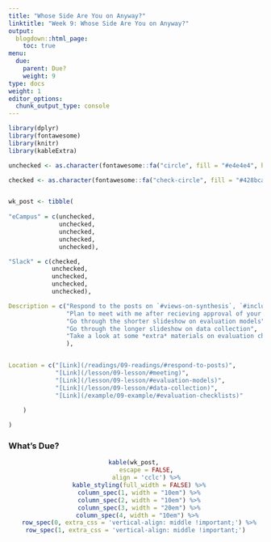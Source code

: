 ```yaml
---
title: "Whose Side Are You on Anyway?"
linktitle: "Week 9: Whose Side Are You on Anyway?"
output:
  blogdown::html_page:
    toc: true
menu:
  due:
    parent: Due?
    weight: 9
type: docs
weight: 1
editor_options: 
  chunk_output_type: console
---
```


```r
library(dplyr)
library(fontawesome)
library(knitr)
library(kableExtra)
```

```r
unchecked <- as.character(fontawesome::fa("circle", fill = "#e4e4e4", height = "15px"))

checked <- as.character(fontawesome::fa("check-circle", fill = "#428bca", height = "15px"))


wk_post <- tibble(
  
"eCampus" = c(unchecked,
              unchecked,
              unchecked,
              unchecked,
              unchecked),

"Slack" = c(checked,
            unchecked,
            unchecked,
            unchecked,
            unchecked),

Description = c("Respond to the posts on `#views-on-synthesis`, `#including-kec-parts` and `#tde`",
                "Plan to meet with me after recieving approval of your proposal, but prior to implementing the evaluation",
                "Go through the shorter slideshow on evaluation models",
                "Go through the longer slideshow on data collection",
                "Take a look at some *extra* materials on evaluation checklists"
                ),


Location = c("[Link](/readings/09-readings/#respond-to-posts)",
             "[Link](/lesson/09-lesson/#meeting)",
             "[Link](/lesson/09-lesson/#evaluation-models)",
             "[Link](/lesson/09-lesson/#data-collection)",
             "[Link](/example/09-example/#evaluation-checklists)"
             
    )

)
```

### What's Due?
<center>
```r
kable(wk_post, 
      escape = FALSE,
      align = 'cclc') %>%
  kable_styling(full_width = FALSE) %>%
  column_spec(1, width = "10em") %>%
  column_spec(2, width = "10em") %>%
  column_spec(3, width = "20em") %>%
  column_spec(4, width = "10em") %>% 
  row_spec(0, extra_css = 'vertical-align: middle !important;') %>%
  row_spec(1, extra_css = 'vertical-align: middle !important;')  
```
</center>

